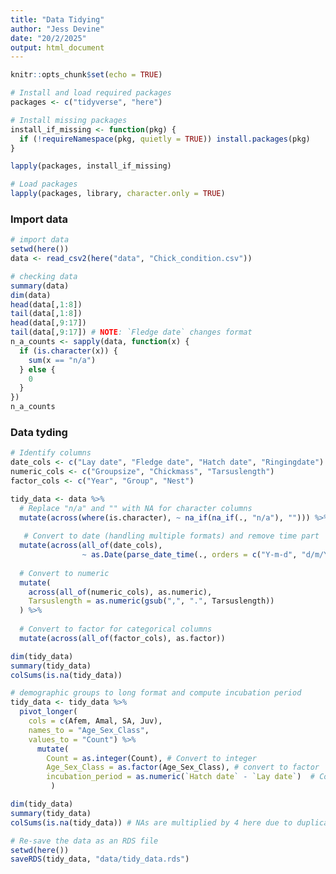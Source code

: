 ```yaml
---
title: "Data Tidying"
author: "Jess Devine"
date: "20/2/2025"
output: html_document
---
```


```r
knitr::opts_chunk$set(echo = TRUE)

# Install and load required packages
packages <- c("tidyverse", "here")

# Install missing packages
install_if_missing <- function(pkg) {
  if (!requireNamespace(pkg, quietly = TRUE)) install.packages(pkg)
}

lapply(packages, install_if_missing)

# Load packages
lapply(packages, library, character.only = TRUE)


```

### Import data

```r
# import data 
setwd(here())
data <- read_csv2(here("data", "Chick_condition.csv"))

# checking data
summary(data)
dim(data)
head(data[,1:8])
tail(data[,1:8])
head(data[,9:17])
tail(data[,9:17]) # NOTE: `Fledge date` changes format 
n_a_counts <- sapply(data, function(x) {
  if (is.character(x)) {
    sum(x == "n/a") 
  } else {
    0
  }
}) 
n_a_counts
```

### Data tyding 

```r
# Identify columns
date_cols <- c("Lay date", "Fledge date", "Hatch date", "Ringingdate")
numeric_cols <- c("Groupsize", "Chickmass", "Tarsuslength")
factor_cols <- c("Year", "Group", "Nest")

tidy_data <- data %>%
  # Replace "n/a" and "" with NA for character columns
  mutate(across(where(is.character), ~ na_if(na_if(., "n/a"), ""))) %>%
  
   # Convert to date (handling multiple formats) and remove time part
  mutate(across(all_of(date_cols), 
                ~ as.Date(parse_date_time(., orders = c("Y-m-d", "d/m/Y", "Y/m/d"))))) %>%
  
  # Convert to numeric 
  mutate(
    across(all_of(numeric_cols), as.numeric),
    Tarsuslength = as.numeric(gsub(",", ".", Tarsuslength))
  ) %>% 
  
  # Convert to factor for categorical columns
  mutate(across(all_of(factor_cols), as.factor))

dim(tidy_data)
summary(tidy_data)
colSums(is.na(tidy_data))
```


```r
# demographic groups to long format and compute incubation period
tidy_data <- tidy_data %>%
  pivot_longer(
    cols = c(Afem, Amal, SA, Juv), 
    names_to = "Age_Sex_Class", 
    values_to = "Count") %>%
      mutate(
        Count = as.integer(Count), # Convert to integer
        Age_Sex_Class = as.factor(Age_Sex_Class), # convert to factor
        incubation_period = as.numeric(`Hatch date` - `Lay date`)  # Compute incubation period 
         ) 

dim(tidy_data)
summary(tidy_data)
colSums(is.na(tidy_data)) # NAs are multiplied by 4 here due to duplication caused by pivoting longer 
```

```r
# Re-save the data as an RDS file
setwd(here())
saveRDS(tidy_data, "data/tidy_data.rds")
```